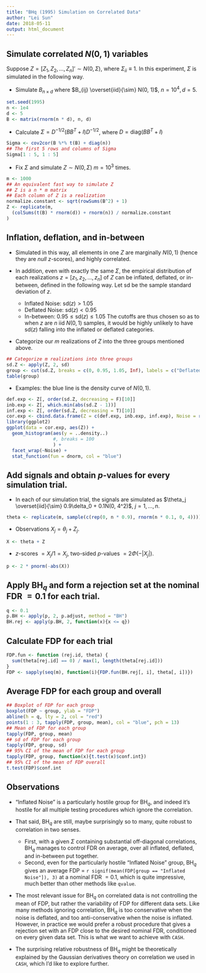 ```yaml
---
title: "BHq (1995) Simulation on Correlated Data"
author: "Lei Sun"
date: 2018-05-11
output: html_document
---
```


## Simulate correlated $N(0, 1)$ variables

Suppose $Z = \left[Z_1, Z_2, \ldots, Z_n\right]' \sim N\left(0, \Sigma\right)$, where $\Sigma_{ii} \equiv 1$. In this experiment, $\Sigma$ is simulated in the following way.

- Simulate $B_{n \times d}$ where $B_{ij} \overset{iid}{\sim} N(0, 1)$, $n = 10^4, d = 5$.
```r
set.seed(1995)
n <- 1e4
d <- 5
B <- matrix(rnorm(n * d), n, d)
```

- Calculate $\Sigma = D^{-1/2}\left(BB^T + I\right)D^{-1/2}$, where $D = \text{diag}\left(BB^T + I\right)$
```r
Sigma <- cov2cor(B %*% t(B) + diag(n))
## The first 5 rows and columns of Sigma
Sigma[1 : 5, 1 : 5]
```

- Fix $\Sigma$ and simulate $Z \sim N\left(0, \Sigma\right)$ $m = 10^3$ times.
```r
m <- 1000
## An equivalent fast way to simulate Z
## Z is a n * m matrix
## Each column of Z is a realization
normalize.constant <- sqrt(rowSums(B^2) + 1)
Z <- replicate(m, 
  (colSums(t(B) * rnorm(d)) + rnorm(n)) / normalize.constant
)
```

## Inflation, deflation, and in-between

- Simulated in this way, all elements in one $Z$ are marginally $N\left(0, 1\right)$ (hence they are *null* $z$-scores), and highly correlated.

- In addition, even with exactly the same $\Sigma$, the empirical distribution of each realizations $z = \left[z_1, z_2, \ldots, z_n\right]$ of $Z$ can be inflated, deflated, or in-between, defined in the following way. Let $\text{sd}$ be the sample standard deviation of $z$.
    - Inflated Noise: $\text{sd}(z) > 1.05$
    - Deflated Noise: $\text{sd}(z) < 0.95$
    - In-between: $0.95 \le \text{sd}(z) \le 1.05$
The cutoffs are thus chosen so as to when $z$ are $n$ iid $N(0, 1)$ samples, it would be highly unlikely to have $\text{sd}(z)$ falling into the inflated or deflated categories.

- Categorize our $m$ realizations of $Z$ into the three groups mentioned above.
```r
## Categorize m realizations into three groups
sd.Z <- apply(Z, 2, sd)
group <- cut(sd.Z, breaks = c(0, 0.95, 1.05, Inf), labels = c("Deflated Noise", "In-between", "Inflated Noise"))
table(group)
```

- Examples: the blue line is the density curve of $N(0, 1)$.
```r
def.exp <- Z[, order(sd.Z, decreasing = F)[10]]
inb.exp <- Z[, which.min(abs(sd.Z - 1))]
inf.exp <- Z[, order(sd.Z, decreasing = T)[10]]
cor.exp <- cbind.data.frame(Z = c(def.exp, inb.exp, inf.exp), Noise = rep(c("Deflated Noise", "In-Between", "Inflated Noise"), each = n))
library(ggplot2)
ggplot(data = cor.exp, aes(Z)) + 
  geom_histogram(aes(y = ..density..)
                 #, breaks = 100
                 ) +
  facet_wrap(~Noise) +
  stat_function(fun = dnorm, col = "blue")
```

## Add signals and obtain $p$-values for every simulation trial.

- In each of our simulation trial, the signals are simulated as $\theta_j \overset{iid}{\sim} 0.9\delta_0 + 0.1N(0, 4^2)$, $j = 1, \ldots, n$.
```r
theta <- replicate(m, sample(c(rep(0, n * 0.9), rnorm(n * 0.1, 0, 4))))
```

- Observations $X_j = \theta_j + Z_j$.
```r
X <- theta + Z
```

- $z$-scores $= X_j / 1 = X_j$, two-sided $p$-values $= 2\Phi\left(-\left|X_j\right|\right)$.
```r
p <- 2 * pnorm(-abs(X))
```

## Apply $\text{BH}_q$ and form a rejection set at the nominal FDR $= 0.1$ for each trial.

```r
q <- 0.1
p.BH <- apply(p, 2, p.adjust, method = "BH")
BH.rej <- apply(p.BH, 2, function(x){x <= q})
```

## Calculate FDP for each trial

```r
FDP.fun <- function (rej.id, theta) {
  sum(theta[rej.id] == 0) / max(1, length(theta[rej.id]))
}
FDP <- sapply(seq(m), function(i){FDP.fun(BH.rej[, i], theta[, i])})
```

## Average FDP for each group and overall

```r
## Boxplot of FDP for each group
boxplot(FDP ~ group, ylab = "FDP")
abline(h = q, lty = 2, col = "red")
points(1 : 3, tapply(FDP, group, mean), col = "blue", pch = 13)
## Mean of FDP for each group
tapply(FDP, group, mean)
## sd of FDP for each group
tapply(FDP, group, sd)
## 95% CI of the mean of FDP for each group
tapply(FDP, group, function(x){t.test(x)$conf.int})
## 95% CI of the mean of FDP overall
t.test(FDP)$conf.int
```

## Observations

- "Inflated Noise" is a particularly hostile group for $\text{BH}_q$, and indeed it's hostile for all multiple testing procedures which ignore the correlation.

- That said, $\text{BH}_q$ are still, maybe surprisingly so to many, quite robust to correlation in two senses.
    - First, with a given $\Sigma$ containing substantial off-diagonal correlations, $\text{BH}_q$ manages to control FDR on average, over all inflated, deflated, and in-between put together.
    - Second, even for the particularly hostile "Inflated Noise" group, $\text{BH}_q$ gives an average FDP $=$ `r signif(mean(FDP[group == "Inflated Noise"]), 3)` at a nominal FDR $= 0.1$, which is quite impressive, much better than other methods like `qvalue`.

- The most relevant issue for $\text{BH}_q$ on correlated data is not controlling the mean of FDP, but rather the variability of FDP for different data sets. Like many methods ignoring correlation, $\text{BH}_q$ is too conservative when the noise is deflated, and too anti-conservative when the noise is inflated. However, in practice we would prefer a robust procedure that gives a rejection set with an FDP close to the desired nominal FDR, conditioned on every given data set. This is what we want to achieve with `CASH`.

- The surprising relative robustness of $\text{BH}_q$ might be theoretically explained by the Gaussian derivatives theory on correlation we used in `CASH`, which I'd like to explore further.
